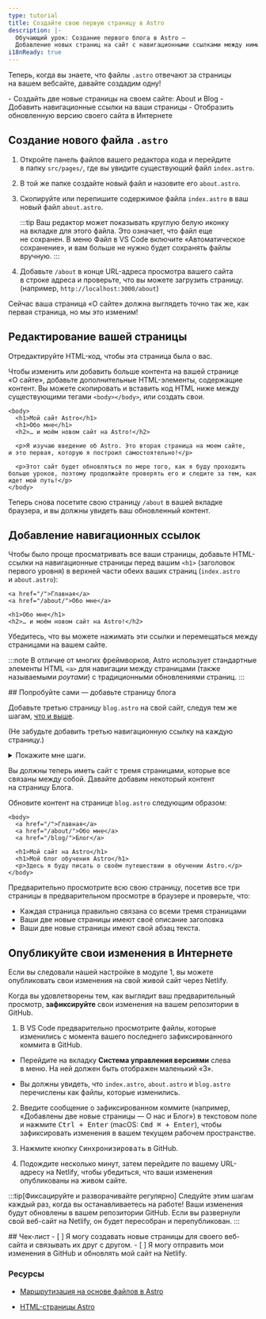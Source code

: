 ```yaml
---
type: tutorial
title: Создайте свою первую страницу в Astro
description: |-
  Обучающий урок: Создание первого блога в Astro —
  Добавление новых страниц на сайт с навигационными ссылками между ними
i18nReady: true
---
```




Теперь, когда вы знаете, что файлы `.astro` отвечают за страницы на вашем вебсайте, давайте создадим одну!

<PreCheck>
  - Создайть две новые страницы на своем сайте: About и Blog
  - Добавить навигационные ссылки на ваши страницы
  - Отобразить обновленную версию своего сайта в Интернете
</PreCheck>

## Создание нового файла `.astro`

1. Откройте панель файлов вашего редактора кода и перейдите в папку `src/pages/`, где вы увидите существующий файл `index.astro`.

2. В той же папке создайте новый файл и назовите его `about.astro`.

3. Скопируйте или перепишите содержимое файла `index.astro` в ваш новый файл `about.astro`.

    :::tip
    Ваш редактор может показывать круглую белую иконку на вкладке для этого файла. Это означает, что файл еще не сохранен. В меню Файл в VS Code включите «Автоматическое сохранение», и вам больше не нужно будет сохранять файлы вручную.
    :::

4. Добавьте `/about` в конце URL-адреса просмотра вашего сайта в строке адреса и проверьте, что вы можете загрузить страницу. (например, `http://localhost:3000/about`)

Сейчас ваша страница «О сайте» должна выглядеть точно так же, как первая страница, но мы это изменим!

## Редактирование вашей страницы

Отредактируйте HTML-код, чтобы эта страница была о вас.

Чтобы изменить или добавить больше контента на вашей странице «О сайте», добавьте дополнительные HTML-элементы, содержащие контент. Вы можете скопировать и вставить код HTML ниже между существующими тегами `<body></body>`, или создать свои.

```astro title="src/pages/about.astro" ins={3-8} del={2}
<body>
  <h1>Мой сайт Astro</h1>
  <h1>Обо мне</h1>
  <h2>… и моём новом сайт на Astro!</h2>

  <p>Я изучаю введение об Astro. Это вторая страница на моем сайте, и это первая, которую я построил самостоятельно!</p>

  <p>Этот сайт будет обновляться по мере того, как я буду проходить больше уроков, поэтому продолжайте проверять его и следите за тем, как идет мой путь!</p>
</body>
```
Теперь снова посетите свою страницу `/about` в вашей вкладке браузера, и вы должны увидеть ваш обновленный контент.

## Добавление навигационных ссылок

Чтобы было проще просматривать все ваши страницы, добавьте HTML-ссылки на навигационные страницы перед вашим `<h1>` (заголовок первого уровня) в верхней части обеих ваших страниц (`index.astro` и `about.astro`):

```astro title="src/pages/about.astro" ins={1-2}
<a href="/">Главная</a>
<a href="/about/">Обо мне</a>

<h1>Обо мне</h1>
<h2>… и моём новом сайт на Astro!</h2>
```

Убедитесь, что вы можете нажимать эти ссылки и перемещаться между страницами на вашем сайте.

:::note
В отличие от многих фреймворков, Astro использует стандартные элементы HTML `<a>` для навигации между страницами (также называемыми _роутами_) с традиционными обновлениями страниц.
:::

<Box icon="puzzle-piece">
## Попробуйте сами — добавьте страницу блога

Добавьте третью страницу `blog.astro` на свой сайт, следуя тем же шагам, [что и выше](#создание-нового-файла-astro).

(Не забудьте добавить третью навигационную ссылку на каждую страницу.)

<details>
<summary>Покажите мне шаги.</summary>
1. Создайте новый файл в папке `src/pages/blog.astro`.
2. Скопируйте весь контент из `index.astro` и вставьте его в `blog.astro`.
3. [Добавьте третью навигационную ссылку](#добавление-навигационных-ссылок) вверху каждой страницы:

```astro title="src/pages/index.astro" ins={4}
<body>
  <a href="/">Главная</a>
  <a href="/about/">Обо мне</a>
  <a href="/blog/">Блог</a>

  <h1>Мой сайт на Astro</h1>
</body>
```
</details>
</Box>

Вы должны теперь иметь сайт с тремя страницами, которые все связаны между собой. Давайте добавим некоторый контент на страницу Блога.

Обновите контент на странице `blog.astro` следующим образом:
```astro astro title="src/pages/blog.astro" ins={7-8} del={6}
<body>
  <a href="/">Главная</a>
  <a href="/about/">Обо мне</a>
  <a href="/blog/">Блог</a>

  <h1>Мой сайт на Astro</h1>
  <h1>Мой блог обучения Astro</h1>
  <p>Здесь я буду писать о своём путешествии в обучении Astro.</p>
</body>
```

Предварительно просмотрите всю свою страницу, посетив все три страницы в предварительном просмотре в браузере и проверьте, что:
- Каждая страница правильно связана со всеми тремя страницами
- Ваши две новые страницы имеют своё описание заголовка
- Ваши две новые страницы имеют свой абзац текста.

## Опубликуйте свои изменения в Интернете
Если вы следовали нашей настройке в модуле 1, вы можете опубликовать свои изменения на свой живой сайт через Netlify.

Когда вы удовлетворены тем, как выглядит ваш предварительный просмотр, **зафиксируйте** свои изменения на вашем репозитории в GitHub.

1. В VS Code предварительно просмотрите файлы, которые изменились с момента вашего последнего зафиксированного коммита в GitHub.

  - Перейдите на вкладку **Система управления версиями** слева в меню. На ней должен быть отображен маленький «3».

  - Вы должны увидеть, что `index.astro`, `about.astro` и `blog.astro` перечислены как файлы, которые изменились.

2. Введите сообщение о зафиксированном коммите (например, «Добавлены две новые страницы — О нас и Блог») в текстовом поле и нажмите <kbd>Ctrl + Enter</kbd> (macOS: <kbd>Cmd ⌘ + Enter</kbd>), чтобы зафиксировать изменения в вашем текущем рабочем пространстве.

3. Нажмите кнопку <kbd>Синхронизировать</kbd> в GitHub.

4. Подождите несколько минут, затем перейдите по вашему URL-адресу на Netlify, чтобы убедиться, что ваши изменения опубликованы на живом сайте.

:::tip[Фиксацируйте и разворачивайте регулярно]
Следуйте этим шагам каждый раз, когда вы останавливаетесь на работе! Ваши изменения будут обновлены в вашем репозитории GitHub. Если вы развернули свой веб-сайт на Netlify, он будет пересобран и перепубликован.
:::



<Box icon="check-list">
## Чек-лист

<Checklist>
- [ ] Я могу создавать новые страницы для своего веб-сайта и связывать их друг с другом.
- [ ] Я могу отправить мои изменения в GitHub и обновлять мой сайт на Netlify.
</Checklist>
</Box>

### Ресурсы

- [Маршрутизация на основе файлов в Astro](/ru/core-concepts/astro-pages/#file-based-routing)

- [HTML-страницы Astro](/ru/core-concepts/astro-pages/#astro-pages)

